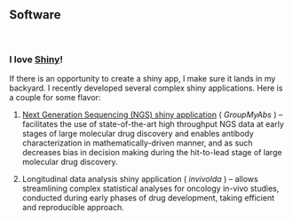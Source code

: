 <br>

## Software

<br>

### I love [Shiny](https://shiny.rstudio.com/)!  
If there is an opportunity to create a shiny app, I make sure it lands in my backyard. I recently developed several complex shiny applications. Here is a couple for some flavor:  

1. [Next Generation Sequencing (NGS) shiny application](GroupMyAbs_final.pdf) ( _GroupMyAbs_ ) – facilitates the use of state-of-the-art high throughput NGS data at early stages of large molecular drug discovery and enables antibody characterization in mathematically-driven manner, and as such decreases bias in decision making during the hit-to-lead stage of large molecular drug discovery. 

2. Longitudinal data analysis shiny application ( _invivolda_ ) – allows streamlining complex statistical analyses for oncology in-vivo studies, conducted during early phases of drug development, taking efficient and reproducible approach. 
